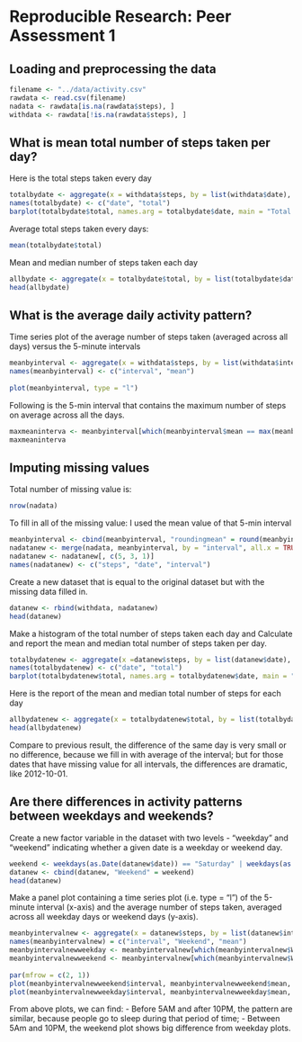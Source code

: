 # Reproducible Research: Peer Assessment 1

## Loading and preprocessing the data
```r
filename <- "../data/activity.csv"
rawdata <- read.csv(filename)
nadata <- rawdata[is.na(rawdata$steps), ]
withdata <- rawdata[!is.na(rawdata$steps), ]
```


## What is mean total number of steps taken per day?
Here is the total steps taken every day
```r
totalbydate <- aggregate(x = withdata$steps, by = list(withdata$date), FUN = "sum")
names(totalbydate) <- c("date", "total")
barplot(totalbydate$total, names.arg = totalbydate$date, main = "Total Steps by Date", xlab = "Date", ylab = "Number of Steps")
```

Average total steps taken every days: 
```r
mean(totalbydate$total)
```

Mean and median number of steps taken each day
```r
allbydate <- aggregate(x = totalbydate$total, by = list(totalbydate$date), function(x) cbind(mean(x), median(x)))
head(allbydate)
```

## What is the average daily activity pattern?
Time series plot of the average number of steps taken (averaged across all days) versus the 5-minute intervals
```r
meanbyinterval <- aggregate(x = withdata$steps, by = list(withdata$interval), FUN = "mean")
names(meanbyinterval) <- c("interval", "mean")
    
plot(meanbyinterval, type = "l")
```

Following is the 5-min interval that contains the maximum number of steps on average across all the days. 
```r
maxmeaninterva <- meanbyinterval[which(meanbyinterval$mean == max(meanbyinterval$mean)), ]
maxmeaninterva
```

## Imputing missing values
Total number of missing value is: 
```r
nrow(nadata)
```

To fill in all of the missing value: I used the mean value of that 5-min interval
```r
meanbyinterval <- cbind(meanbyinterval, "roundingmean" = round(meanbyinterval$mean, digits = 0))
nadatanew <- merge(nadata, meanbyinterval, by = "interval", all.x = TRUE)
nadatanew <- nadatanew[, c(5, 3, 1)]
names(nadatanew) <- c("steps", "date", "interval")
```

Create a new dataset that is equal to the original dataset but with the missing data filled in.
```r
datanew <- rbind(withdata, nadatanew)
head(datanew)
```

Make a histogram of the total number of steps taken each day and Calculate and report the mean and median total number of steps taken per day.
```r
totalbydatenew <- aggregate(x =datanew$steps, by = list(datanew$date), FUN = "sum")
names(totalbydatenew) <- c("date", "total")
barplot(totalbydatenew$total, names.arg = totalbydatenew$date, main = "Total Steps by Date", xlab = "Date", ylab = "Number of Steps")
```

Here is the report of the mean and median total number of steps for each day
```r
allbydatenew <- aggregate(x = totalbydatenew$total, by = list(totalbydatenew$date), function(x) cbind(mean(x), median(x)))
head(allbydatenew)
```

Compare to previous result, the difference of the same day is very small or no difference, because we fill in with average of the interval; but for those dates that have missing value for all intervals, the differences are dramatic, like 2012-10-01. 

## Are there differences in activity patterns between weekdays and weekends?

Create a new factor variable in the dataset with two levels - "weekday" and "weekend" indicating whether a given date is a weekday or weekend day.
```r
weekend <- weekdays(as.Date(datanew$date)) == "Saturday" | weekdays(as.Date(datanew$date)) == "Sunday"
datanew <- cbind(datanew, "Weekend" = weekend)
head(datanew)
```

Make a panel plot containing a time series plot (i.e. type = "l") of the 5-minute interval (x-axis) and the average number of steps taken, averaged across all weekday days or weekend days (y-axis). 

```r
meanbyintervalnew <- aggregate(x = datanew$steps, by = list(datanew$interval, datanew$Weekend), FUN = "mean")
names(meanbyintervalnew) = c("interval", "Weekend", "mean")
meanbyintervalnewweekday <- meanbyintervalnew[which(meanbyintervalnew$Weekend == "FALSE"), ]
meanbyintervalnewweekend <- meanbyintervalnew[which(meanbyintervalnew$Weekend == "TRUE"), ]
    
par(mfrow = c(2, 1))
plot(meanbyintervalnewweekend$interval, meanbyintervalnewweekend$mean, type = "l", sub = "Weekend", xlab = "", ylab = "")
plot(meanbyintervalnewweekday$interval, meanbyintervalnewweekday$mean, type = "l", sub = "Weekday", xlab = "", ylab = "")
```

From above plots, we can find: 
- Before 5AM and after 10PM, the pattern are similar, because people go to sleep during that period of time; 
- Between 5Am and 10PM, the weekend plot shows big difference from weekday plots.